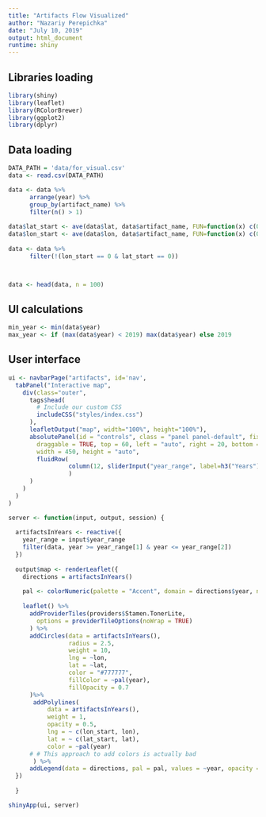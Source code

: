 ```yaml
---
title: "Artifacts Flow Visualized"
author: "Nazariy Perepichka"
date: "July 10, 2019"
output: html_document
runtime: shiny
---
```

## Libraries loading
```r
library(shiny)
library(leaflet)
library(RColorBrewer)
library(ggplot2)
library(dplyr)
```


## Data loading
```r
DATA_PATH = 'data/for_visual.csv'
data <- read.csv(DATA_PATH)
```

```r
data <- data %>%
      arrange(year) %>%
      group_by(artifact_name) %>%
      filter(n() > 1)
      
data$lat_start <- ave(data$lat, data$artifact_name, FUN=function(x) c(0, x))
data$lon_start <- ave(data$lon, data$artifact_name, FUN=function(x) c(0, x))
  
data <- data %>%
      filter(!(lon_start == 0 & lat_start == 0))



data <- head(data, n = 100)
```


## UI calculations
```r
min_year <- min(data$year) 
max_year <- if (max(data$year) < 2019) max(data$year) else 2019
```

## User interface
```r
ui <- navbarPage("artifacts", id='nav',
  tabPanel("Interactive map",
    div(class="outer",
      tags$head(
        # Include our custom CSS
        includeCSS("styles/index.css")
      ),
      leafletOutput("map", width="100%", height="100%"),
      absolutePanel(id = "controls", class = "panel panel-default", fixed = TRUE,
        draggable = TRUE, top = 60, left = "auto", right = 20, bottom = "auto",
        width = 450, height = "auto",
        fluidRow(
                 column(12, sliderInput("year_range", label=h3("Years"), min=min_year, max=max_year,  c(min_year, max_year)))
                 )
      )
    )
  )
)
```

```r
server <- function(input, output, session) {
  
  artifactsInYears <- reactive({
    year_range = input$year_range
    filter(data, year >= year_range[1] & year <= year_range[2])
  })
  
  output$map <- renderLeaflet({
    directions = artifactsInYears()
    
    pal <- colorNumeric(palette = "Accent", domain = directions$year, n = 5)
    
    leaflet() %>%
      addProviderTiles(providers$Stamen.TonerLite,
        options = providerTileOptions(noWrap = TRUE)
      ) %>%
      addCircles(data = artifactsInYears(),
                 radius = 2.5,
                 weight = 10,
                 lng = ~lon, 
                 lat = ~lat,
                 color = "#777777",
                 fillColor = ~pal(year),
                 fillOpacity = 0.7
      )%>%
       addPolylines(
           data = artifactsInYears(),
           weight = 1,
           opacity = 0.5,
           lng = ~ c(lon_start, lon),
           lat = ~ c(lat_start, lat),
           color = ~pal(year)
      # # This approach to add colors is actually bad
       ) %>%
      addLegend(data = directions, pal = pal, values = ~year, opacity = 0.5)
  })
  
  }
```

```r
shinyApp(ui, server)
```
